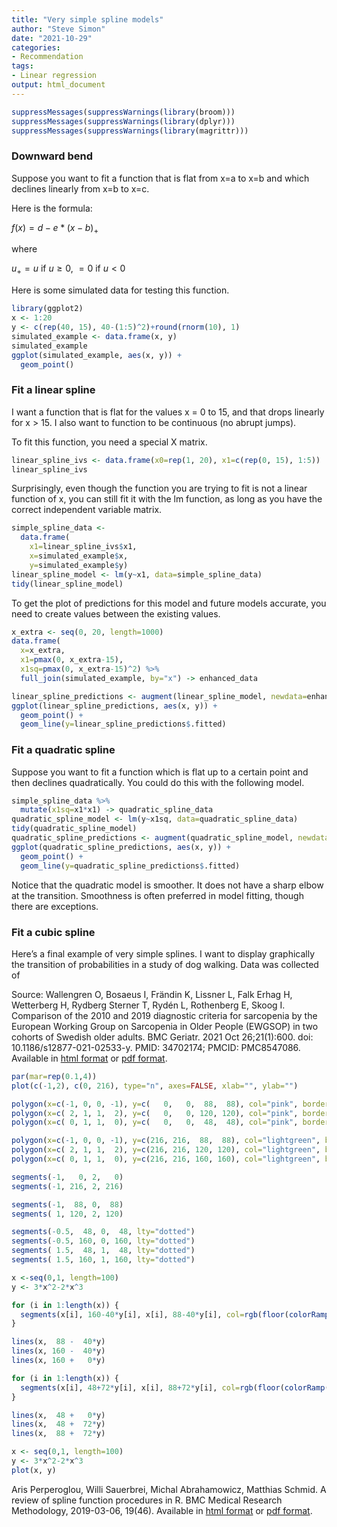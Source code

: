 ```yaml
---
title: "Very simple spline models"
author: "Steve Simon"
date: "2021-10-29"
categories:
- Recommendation
tags:
- Linear regression
output: html_document
---
```


```r
suppressMessages(suppressWarnings(library(broom)))
suppressMessages(suppressWarnings(library(dplyr)))
suppressMessages(suppressWarnings(library(magrittr)))
```

### Downward bend

Suppose you want to fit a function that is flat from x=a to x=b and which declines linearly from x=b to x=c.

Here is the formula:

$f(x) = d - e*(x-b)_+$

where 

$u_+ = u$ if $u \ge 0$, $= 0$ if $u<0$

Here is some simulated data for testing this function.

```r
library(ggplot2)
x <- 1:20
y <- c(rep(40, 15), 40-(1:5)^2)+round(rnorm(10), 1)
simulated_example <- data.frame(x, y)
simulated_example
ggplot(simulated_example, aes(x, y)) +
  geom_point()
```

### Fit a linear spline

I want a function that is flat for the values x = 0 to 15, and that drops linearly for x > 15. I also want to function to be continuous (no abrupt jumps).

To fit this function, you need a special X matrix.

```r
linear_spline_ivs <- data.frame(x0=rep(1, 20), x1=c(rep(0, 15), 1:5))
linear_spline_ivs
```

Surprisingly, even though the function you are trying to fit is not a linear function of x, you can still fit it with the lm function, as long as you have the correct independent variable matrix.

```r
simple_spline_data <- 
  data.frame(
    x1=linear_spline_ivs$x1, 
    x=simulated_example$x,
    y=simulated_example$y)
linear_spline_model <- lm(y~x1, data=simple_spline_data)
tidy(linear_spline_model)
```

To get the plot of predictions for this model and future models accurate, you need to create values between the existing values.

```r
x_extra <- seq(0, 20, length=1000)
data.frame(
  x=x_extra,
  x1=pmax(0, x_extra-15),
  x1sq=pmax(0, x_extra-15)^2) %>%
  full_join(simulated_example, by="x") -> enhanced_data
```

```r
linear_spline_predictions <- augment(linear_spline_model, newdata=enhanced_data)
ggplot(linear_spline_predictions, aes(x, y)) +
  geom_point() +
  geom_line(y=linear_spline_predictions$.fitted)
```

### Fit a quadratic spline

Suppose you want to fit a function which is flat up to a certain point and then declines quadratically. You could do this with the following model.

```r
simple_spline_data %>%
  mutate(x1sq=x1*x1) -> quadratic_spline_data
quadratic_spline_model <- lm(y~x1sq, data=quadratic_spline_data)
tidy(quadratic_spline_model)
quadratic_spline_predictions <- augment(quadratic_spline_model, newdata=enhanced_data)
ggplot(quadratic_spline_predictions, aes(x, y)) +
  geom_point() +
  geom_line(y=quadratic_spline_predictions$.fitted)
```

Notice that the quadratic model is smoother. It does not have a sharp elbow at the transition. Smoothness is often preferred in model fitting, though there are exceptions.

### Fit a cubic spline

Here's a final example of very simple splines. I want to display graphically the transition of probabilities in a study of dog walking. Data was collected  of 

Source: Wallengren O, Bosaeus I, Frändin K, Lissner L, Falk Erhag H, Wetterberg H, Rydberg Sterner T, Rydén L, Rothenberg E, Skoog I. Comparison of the 2010 and 2019 diagnostic criteria for sarcopenia by the European Working Group on Sarcopenia in Older People (EWGSOP) in two cohorts of Swedish older adults. BMC Geriatr. 2021 Oct 26;21(1):600. doi: 10.1186/s12877-021-02533-y. PMID: 34702174; PMCID: PMC8547086. Available in [html format][wal1] or [pdf format][wal2].

```r
par(mar=rep(0.1,4))
plot(c(-1,2), c(0, 216), type="n", axes=FALSE, xlab="", ylab="")

polygon(x=c(-1, 0, 0, -1), y=c(   0,   0,  88,  88), col="pink", border=NA)
polygon(x=c( 2, 1, 1,  2), y=c(   0,   0, 120, 120), col="pink", border=NA)
polygon(x=c( 0, 1, 1,  0), y=c(   0,   0,  48,  48), col="pink", border=NA)

polygon(x=c(-1, 0, 0, -1), y=c(216, 216,  88,  88), col="lightgreen", border=NA)
polygon(x=c( 2, 1, 1,  2), y=c(216, 216, 120, 120), col="lightgreen", border=NA)
polygon(x=c( 0, 1, 1,  0), y=c(216, 216, 160, 160), col="lightgreen", border=NA)

segments(-1,   0, 2,   0)
segments(-1, 216, 2, 216)

segments(-1,  88, 0,  88)
segments( 1, 120, 2, 120)

segments(-0.5,  48, 0,  48, lty="dotted")
segments(-0.5, 160, 0, 160, lty="dotted")
segments( 1.5,  48, 1,  48, lty="dotted")
segments( 1.5, 160, 1, 160, lty="dotted")

x <-seq(0,1, length=100)
y <- 3*x^2-2*x^3

for (i in 1:length(x)) {
  segments(x[i], 160-40*y[i], x[i], 88-40*y[i], col=rgb(floor(colorRamp(c("lightgreen", "pink"))(x[i]))/255), lwd=3)
}

lines(x,  88 -  40*y)
lines(x, 160 -  40*y)
lines(x, 160 +   0*y)

for (i in 1:length(x)) {
  segments(x[i], 48+72*y[i], x[i], 88+72*y[i], col=rgb(floor(colorRamp(c("pink", "lightgreen"))(x[i]))/255), lwd=3)
}

lines(x,  48 +   0*y)
lines(x,  48 +  72*y)
lines(x,  88 +  72*y)
```

```r
x <- seq(0,1, length=100)
y <- 3*x^2-2*x^3
plot(x, y)
```

Aris Perperoglou, Willi Sauerbrei, Michal Abrahamowicz, Matthias Schmid. A review of spline function procedures in R. BMC Medical Research Methodology, 2019-03-06, 19(46). Available in [html format][per1] or [pdf format][per2].


[per1]: https://bmcmedresmethodol.biomedcentral.com/articles/10.1186/s12874-019-0666-3
[per2]: https://bmcmedresmethodol.biomedcentral.com/track/pdf/10.1186/s12874-019-0666-3.pdf

[wal1]: https://www.ncbi.nlm.nih.gov/pmc/articles/PMC8547086/
[wal2]: https://www.ncbi.nlm.nih.gov/pmc/articles/PMC8547086/pdf/12877_2021_Article_2533.pdf